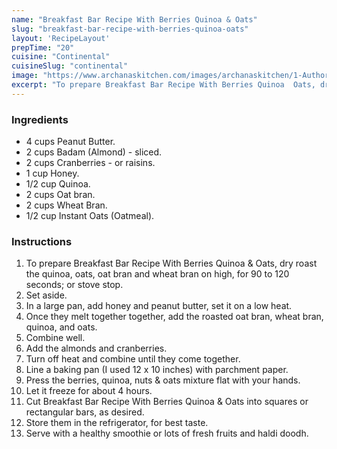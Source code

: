---
name: "Breakfast Bar Recipe With Berries Quinoa & Oats"
slug: "breakfast-bar-recipe-with-berries-quinoa-oats"
layout: 'RecipeLayout'
prepTime: "20"
cuisine: "Continental"
cuisineSlug: "continental"
image: "https://www.archanaskitchen.com/images/archanaskitchen/1-Author/reshmaseetharam/Crunchy_breakfast_bars.jpg"
excerpt: "To prepare Breakfast Bar Recipe With Berries Quinoa  Oats, dry roast the quinoa, oats, oat bran and wheat bran on high, for 90 to 120 seconds; or stove stop"
---

### Ingredients

- 4 cups Peanut Butter.
- 2 cups Badam (Almond) - sliced.
- 2 cups Cranberries - or raisins.
- 1 cup Honey.
- 1/2 cup Quinoa.
- 2 cups Oat bran.
- 2 cups Wheat Bran.
- 1/2 cup Instant Oats (Oatmeal).

### Instructions

1. To prepare Breakfast Bar Recipe With Berries Quinoa & Oats, dry roast the quinoa, oats, oat bran and wheat bran on high, for 90 to 120 seconds; or stove stop.
1. Set aside.
1. In a large pan, add honey and peanut butter, set it on a low heat.
1. Once they melt together together, add the roasted oat bran, wheat bran, quinoa, and oats.
1. Combine well.
1. Add the almonds and cranberries.
1. Turn off heat and combine until they come together.
1. Line a baking pan (I used 12 x 10 inches) with parchment paper.
1. Press the berries, quinoa, nuts & oats mixture flat with your hands.
1. Let it freeze for about 4 hours.
1. Cut Breakfast Bar Recipe With Berries Quinoa & Oats into squares or rectangular bars, as desired.
1. Store them in the refrigerator, for best taste.
1. Serve with a healthy smoothie or lots of fresh fruits and haldi doodh.
